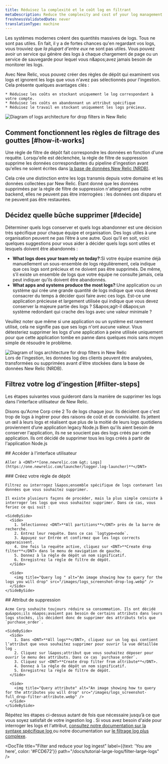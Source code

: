 ```yaml
---
title: Réduisez la complexité et le coût log en filtrant
metaDescription: Reduce the complexity and cost of your log management by filtering your logs with drop rules
freshnessValidatedDate: never
translationType: machine
---
```


Les systèmes modernes créent des quantités massives de logs. Tous ne sont pas utiles. En fait, il y a de fortes chances qu&apos;en regardant vos logs, vous trouviez que *la plupart d&apos;entre eux* ne sont pas utiles. Vous pouvez avoir un service qui génère des logs à chaque chargement de page ou un service de sauvegarde pour lequel vous n&amp;apos;avez jamais besoin de monitorer les logs.

<SideBySide>
  <Side>
    Avec New Relic, vous pouvez créer des règles de dépôt qui examinent vos logs et ignorent les logs que vous n&apos;avez pas sélectionnés pour l&apos;ingestion. Cela présente quelques avantages clés :

    * Réduisez les coûts en stockant uniquement le log correspondant à votre compte.
    * Réduisez les coûts en abandonnant un attribut spécifique
    * Réduisez le travail en stockant uniquement les logs précieux.
  </Side>

  <Side>
    <img title="Logs architecture for drop filters in New Relic" alt="Diagram of logs architecture for drop filters in New Relic" src="/images/logs_screenshot-full_intro.webp" />
  </Side>
</SideBySide>

## Comment fonctionnent les règles de filtrage des gouttes [#how-it-works]

Une règle de filtre de dépôt fait correspondre les données en fonction d&apos;une requête. Lorsqu&apos;elle est déclenchée, la règle de filtre de suppression supprime les données correspondantes du pipeline d&apos;ingestion avant qu&apos;elles ne soient écrites dans [la base de données New Relic (NRDB)](/docs/data-apis/get-started/nrdb-horsepower-under-hood/).

Cela crée une distinction entre les logs transmis depuis votre domaine et les données collectées par New Relic. Étant donné que les données supprimées par la règle de filtre de suppression n&apos;atteignent pas notre backend, elles ne peuvent pas être interrogées : les données ont disparu et ne peuvent pas être restaurées.

## Décidez quelle bûche supprimer [#decide]

Déterminer quels logs conserver et quels logs abandonner est une décision très spécifique pour chaque équipe et organisation. Des logs utiles à une organisation peuvent ne pas l’être à une autre. Quoi qu’il en soit, voici quelques suggestions pour vous aider à décider quels logs sont utiles et lesquels doivent être abandonnés :

* <DNT>**What logs does your team rely on today?**</DNT>:Si votre équipe examine déjà manuellement un sous-ensemble de logs régulièrement, cela indique que ces logs sont précieux et ne doivent pas être supprimés. De même, s’il existe un ensemble de logs que votre équipe ne consulte jamais, cela peut indiquer qu’ils doivent être abandonnés.
* <DNT>**What apps and systems produce the most logs?**</DNT>:Une application ou un système qui crée une grande quantité de logs indique que vous devez consacrer du temps à décider quoi faire avec ces logs. Est-ce une application précieuse et largement utilisée qui indique que vous devez conserver la majeure partie des logs ? S&amp;apos;agit-il d&amp;apos;un système redondant qui crache des logs avec une valeur minimale ?

Veuillez noter que même si une application ou un système est rarement utilisé, cela ne signifie pas que ses logs n&apos;ont aucune valeur. Vous détesteriez supprimer les logs d&apos;une application à peine utilisée uniquement pour que cette application tombe en panne dans quelques mois sans moyen simple de résoudre le problème.

<img title="Logs architecture for drop filters in New Relic" alt="Diagram of logs architecture for drop filters in New Relic" src="/images/logs_diagram_ingest-pipeline.webp" />

<figcaption>
  Lors de l&apos;ingestion, les données log des clients peuvent être analysées, transformées ou supprimées avant d&apos;être stockées dans la base de données New Relic (NRDB).
</figcaption>

## Filtrez votre log d&apos;ingestion [#filter-steps]

Les étapes suivantes vous guideront dans la manière de supprimer les logs dans l&apos;interface utilisateur de New Relic.

Disons qu&apos;Acme Corp crée 2 To de logs chaque jour. Ils décident que c&apos;est trop de logs à ingérer pour des raisons de coût et de convivialité. Ils jettent un œil à leurs logs et réalisent que plus de la moitié de leurs logs quotidiens proviennent d’une application legacy Node.js Bien qu&apos;ils aient besoin de conserver l&apos;application, ils ne se soucient pas des logs créés par cette application. Ils ont décidé de supprimer tous les logs créés à partir de l&apos;application Node.js

<Steps>
  <Step>
    ## Accéder à l&apos;interface utilisateur

    Aller à <DNT>**[one.newrelic.com &gt; Logs](https://one.newrelic.com/launcher/logger.log-launcher)**</DNT>
  </Step>

  <Step>
    ### Créez votre règle de dépôt

    Filtrez ou interrogez l&apos;ensemble spécifique de logs contenant les données que vous souhaitez supprimer.

    Il existe plusieurs façons de procéder, mais la plus simple consiste à interroger les logs que vous souhaitez supprimer. Dans ce cas, vous feriez ce qui suit :

    <SideBySide>
      <Side>
        1. Sélectionnez <DNT>**All partitions**</DNT> près de la barre de recherche.
        2. Entrez leur requête. Dans ce cas `logtype=node`.
        3. Appuyez sur Entrée et confirmez que les logs corrects apparaissent.
        4. Une fois la requête active, cliquez sur <DNT>**Create drop filter**</DNT> dans le menu de navigation de gauche.
        5. Donnez à la règle de dépôt un nom significatif.
        6. Enregistrez la règle de filtre de dépôt.
      </Side>

      <Side>
        <img title="Query log " alt="An image showing how to query for the logs you will drop" src="/images/logs_screenshot-drop-log.webp" />
      </Side>
    </SideBySide>
  </Step>

  <Step>
    ## Attribut de suppression

    Acme Corp souhaite toujours réduire sa consommation. Ils ont décidé qu&apos;ils n&apos;avaient pas besoin de certains attributs dans leurs logs stockés, ils décident donc de supprimer des attributs tels que `purchase_order`.

    <SideBySide>
      <Side>
        1. Dans <DNT>**All logs**</DNT>, cliquez sur un log qui contient l’attribut que vous souhaitez supprimer pour ouvrir la vue détaillée log .
        2. Cliquez sur l&apos;attribut que vous souhaitez déposer pour ouvrir le menu des attributs. Dans ce cas `purchase_order`.
        3. Cliquez sur <DNT>**Create drop filter from attribute**</DNT>.
        4. Donnez à la règle de dépôt un nom significatif.
        5. Enregistrez la règle de filtre de dépôt.
      </Side>

      <Side>
        <img title="Query attribute" alt="An image showing how to query for the attributes you will drop" src="/images/logs_screenshot-full_drop-filter-attribute.webp" />
      </Side>
    </SideBySide>
  </Step>
</Steps>

Répétez les étapes ci-dessus autant de fois que nécessaire jusqu’à ce que vous soyez satisfait de votre ingestion log . Si vous avez besoin d&apos;aide pour interroger les logs et l&apos;attribut, [consultez notre documentation sur la syntaxe spécifique log ](/docs/logs/ui-data/query-syntax-logs/)ou notre documentation sur [le filtrage log plus complexe](/docs/logs/ui-data/drop-data-drop-filter-rules/).

<DocTiles numbered>
  <DocTile title="Get started" path="/docs/tutorial-large-logs/get-started-managing-large-logs" />

  <DocTile title="Filter and reduce your log ingest" label={{text: 'You are here', color: '#FCD672'}} path="/docs/tutorial-large-logs/filter-large-logs" />

  <DocTile title="Organize your logs" path="/docs/tutorial-large-logs/organize-large-logs" />
</DocTiles>